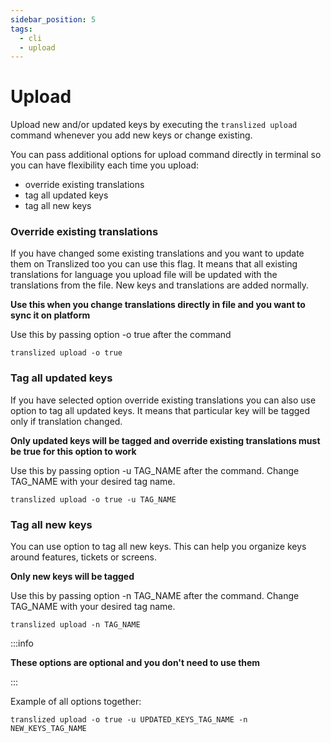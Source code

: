 ```yaml
---
sidebar_position: 5
tags:
  - cli
  - upload
---
```


# Upload

Upload new and/or updated keys by executing the `translized upload` command whenever you add new keys or change existing.

You can pass additional options for upload command directly in terminal so you can have flexibility each time you upload:
- override existing translations
- tag all updated keys
- tag all new keys

### Override existing translations

If you have changed some existing translations and you want to update them on Translized too you can use this flag.
It means that all existing translations for language you upload file will be updated with the translations from the file.
New keys and translations are added normally.

**Use this when you change translations directly in file and you want to sync it on platform**

Use this by passing option -o true after the command

`translized upload -o true`

### Tag all updated keys

If you have selected option override existing translations you can also use option to tag all updated keys.
It means that particular key will be tagged only if translation changed.

**Only updated keys will be tagged and override existing translations must be true for this option to work**

Use this by passing option -u TAG_NAME after the command. Change TAG_NAME with your desired tag name.

`translized upload -o true -u TAG_NAME`

### Tag all new keys

You can use option to tag all new keys.
This can help you organize keys around features, tickets or screens.

**Only new keys will be tagged**

Use this by passing option -n TAG_NAME after the command. Change TAG_NAME with your desired tag name.

`translized upload -n TAG_NAME`

:::info

**These options are optional and you don't need to use them**

:::

Example of all options together:

`translized upload -o true -u UPDATED_KEYS_TAG_NAME -n NEW_KEYS_TAG_NAME`
